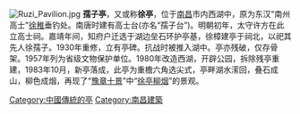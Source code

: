 [[File:Ruzi_Pavilion.jpg|thumb]]
'''孺子亭'''，又或称'''徐亭'''，位于[[南昌|南昌]]市内西湖中，原为东汉"南州高士"[[徐稚|徐稚]]垂钓处。南唐时建有高士台(亦名“孺子台”)。明朝初年，太守许方在此立高士祠。嘉靖年间，知府户迁选于湖边垒石环护亭基，徐樟建亭于祠北，以祀其先人徐孺子。1930年重修，立有亭碑。抗战时被推入湖中。亭亦残破，仅存骨架。1957年列为省级文物保护单位。1980年改造西湖，开辟公园，拆除残亭重建，1983年10月，新亭落成，此亭为重檐六角选尖式，亭畔湖水潆回，叠石成山，柳色成烟，再现了“[[豫章十景|豫章十景]]”中“[[徐亭柳烟|徐亭柳烟]]”的景观。

{{老南昌}}
[[Category:中國傳統的亭|Category:中國傳統的亭]]
[[Category:南昌建築|Category:南昌建築]]